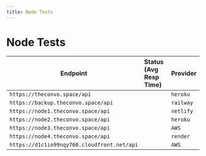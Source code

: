 ---
title: Node Tests
---


# Node Tests

| Endpoint 	| Status (Avg Resp Time)  | Provider	|
|-	|:-	|:-	|
| `https://theconvo.space/api` 	| <TestNode testUrl="https://theconvo.space/api"/> 	| `heroku` |
| `https://backup.theconvo.space/api` 	| <TestNode testUrl="https://backup.theconvo.space/api"/> 	| `railway` |
| `https://node1.theconvo.space/api` 	| <TestNode testUrl="https://node1.theconvo.space/api"/> 	| `netlify` |
| `https://node2.theconvo.space/api`     	| <TestNode testUrl="https://node2.theconvo.space/api"/> 	| `heroku` |
| `https://node3.theconvo.space/api` 	| <TestNode testUrl="https://node2.theconvo.space/api"/> 	| `AWS` |
| `https://node4.theconvo.space/api` 	| <TestNode testUrl="https://node2.theconvo.space/api"/> 	| `render` |
| `https://d1c1io99nqy760.cloudfront.net/api` 	| <TestNode testUrl="https://d1c1io99nqy760.cloudfront.net/api"/> 	| `AWS` |
